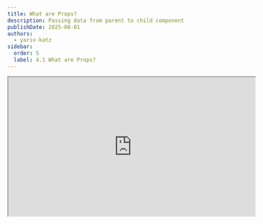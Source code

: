 ```yaml
---
title: What are Props?
description: Passing data from parent to child component
publishDate: 2025-08-01
authors:
  - yariv-katz
sidebar:
  order: 5
  label: 4.1 What are Props?
---
```



<div className="not-content flex">
	<iframe
		className="mx-auto mb-10"
		width="560"
		height="315"
		src="https://www.youtube.com/embed/3iNu1HetWRU?si=eZlNSyCVP-tODTjM"
		title="What are Props in React - Video Tutorial"
		allow="accelerometer; clipboard-write; encrypted-media; gyroscope; picture-in-picture; web-share"
		allowFullScreen
		loading="lazy"
		referrerPolicy="strict-origin-when-cross-origin"
		aria-label="What are Props in React - Video Tutorial"
		aria-describedby="iframe-props-description"
	/>
</div>

<span id="iframe-props-description" className="sr-only">
This video tutorial explains what props are in React, how they allow you to pass data from parent to child components, and demonstrates practical examples of using props in your own React applications.
</span>

Props give us the ability to pass data from a parent component to a child component.  
Let's take a look at a few examples...

## Passing props to DOM Elements

In the following example we are creating a React component that is passing props to `<img>` which will transform to an image DOM element ([`HTMLImageElement`](https://developer.mozilla.org/en-US/docs/Web/API/HTMLImageElement))

<div className="mt-5 not-content">
<Sandpack 
	client:load
	files={{
		"App.js": {
			readOnly: false,
			code: `
  return (
		<img 
        height="50"
        style={{
          backgroundColor: 'red',
          opacity: 0.5,
        }}
        onClick={() => {
          console.log('hello');
        }}
        src="https://images.stockcake.com/public/1/7/e/17e62d84-37f3-42b2-af37-c08c7beba06b_large/puppy-with-toy-stockcake.jpg"
		/>
  )
}`
		}		
	}}
	template="react" 
/>
</div>

Props can give values to DOM elements properties.
In this example we are populating the `height`, `style`, `onClick`, and `src` properties of the image DOM element.

## Passing props to React components

In the following example we have 2 components `<Parent>` and `<Child>`.  
The `<Parent>` is placing the `<Child>` component and passing props to that `<Child>`.  
The `<Child>` is using those props and showing them on screen.

<div className="mt-5 not-content">
<Sandpack 
	client:load
	files={{
		"App.js": {
			readOnly: false,
			code: `
			
  return (
		<Child name="Academeez" age={ 5 } />
  )
}`
		},
		"Child.js": {
			readOnly: false,
			code: `
	return (
		<div>
			<h1>My name is {props.name}</h1>
			<p>My age is {props.age}</p>
		</div>
	)
}
			`	
		}
	}}
	template="react" 
/>
</div>

Since component are functions, those props are just the arguments passed to that function, only they are wrapped in a single object argument called `props`.  
This means that if we are passing `<Child name="Academeez" age={ 5 } />` than the `<Child>` function:

```js
export default function Child(props) {
	...
}
```

will get a single argument (usually we name that `props` but it can be named differently) which looks like the following `Object`: `{name: 'Academeez', age: 5}`.

We can also use [`destructuring`](https://developer.mozilla.org/en-US/docs/Web/JavaScript/Reference/Operators/Destructuring) to grab those props like so:

```js
export default function Child({name, age}) {
	return (
		<div>
			<h1>My name is {name}</h1>
			<p>My age is {age}</p>
		</div>
	)
}
```

## Summary

In this introduction to `Props` we learned that `Props` is a mechanism for passing data from parent to child components in React.  
We can either use it to set properties on Dom Elements or to pass data to React components.  
In the following chapter about `Props` we will have a dedicated lessons about:
- Passing props to Dom Elements
- Passing props to React components
- Props and TypeScript
- Best practices and common patterns with props